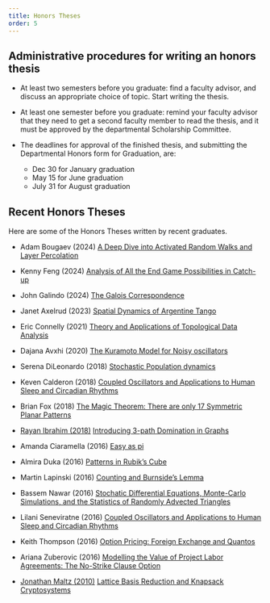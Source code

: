 ```yaml
---
title: Honors Theses
order: 5
---
```


## Administrative procedures for writing an honors thesis

* At least two semesters before you graduate: find a faculty advisor, and discuss an appropriate choice of topic.
Start writing the thesis.

* At least one semester before you graduate: remind your faculty advisor that they need to get a second faculty member
to read the thesis, and it must be approved by the departmental Scholarship Committee.

* The deadlines for approval of the finished thesis, and submitting the Departmental Honors form for Graduation, are:
    * Dec 30 for January graduation
    * May 15 for June graduation
    * July 31 for August graduation

## Recent Honors Theses

Here are some of the Honors Theses written by recent graduates.

* Adam Bougaev (2024) [A Deep Dive into Activated Random Walks and Layer Percolation](./2024-bougaev.pdf)

* Kenny Feng (2024) [Analysis of All the End Game Possibilities in Catch-up](./2024-feng.pdf)

* John Galindo (2024) [The Galois Correspondence](./2024-galindo.pdf)

* Janet Axelrud (2023) [Spatial Dynamics of Argentine Tango](https://www.youtube.com/watch?v=Qlv8jtOz9Mo&pp=ygUOamFuZXQgYWtzZWxydWQ%3D)

* Eric Connelly (2021) [Theory and Applications of Topological Data Analysis](./2021-connelly.pdf)

* Dajana Avxhi (2020) [The Kuramoto Model for Noisy oscillators](./2020-avxhi.pdf)

* Serena DiLeonardo (2018) [Stochastic Population dynamics](./2018-dileonardo.pdf)

* Keven Calderon (2018) [Coupled Oscillators and Applications to Human Sleep and Circadian Rhythms](./2018-calderon.pdf)

* Brian Fox (2018) [The Magic Theorem: There are only 17 Symmetric Planar Patterns](./2018-fox.pdf)

* [Rayan Ibrahim (2018)](https://raymaths.github.io/) [Introducing 3-path Domination in Graphs](./2018-ibrahim.pdf)

* Amanda Ciaramella (2016) [Easy as pi](./2016-ciaramella.pdf)

* Almira Duka (2016) [Patterns in Rubik's Cube](./2016-duka.pdf)

* Martin Lapinski (2016) [Counting and Burnside's Lemma](./2016-lapinski.pdf)

* Bassem Nawar (2016) [Stochatic Differential Equations, Monte-Carlo Simulations, and the Statistics of Randomly Advected Triangles](./2016-nawar.pdf)

* Lilani Seneviratne (2016) [Coupled Oscillators and Applications to Human Sleep and Circadian Rhythms](./2016-seneviratne.pdf)

* Keith Thompson (2016) [Option Pricing: Foreign Exchange and Quantos](./2016-thompson.pdf)

* Ariana Zuberovic (2016) [Modelling the Value of Project Labor Agreements: The No-Strike Clause Option](2016-zuberovic.pdf)

* [Jonathan Maltz (2010)](https://www.linkedin.com/in/jemaltz/) [Lattice Basis Reduction and Knapsack Cryptosystems](./2010-maltz.pdf)
